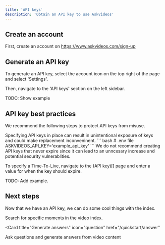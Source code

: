 ```yaml
---
title: 'API keys'
description: 'Obtain an API key to use AskVideos'
---
```


## Create an account
First, create an account on https://www.askvideos.com/sign-up

## Generate an API key
To generate an API key, select the account icon on the top right of the page and select 'Settings'.

Then, navigate to the 'API keys' section on the left sidebar.

TODO: Show example

## API key best practices
We recommend the following steps to protect API keys from misuse.

<AccordionGroup>
  <Accordion icon="file" title="Use environment variables">
  Specifying API keys in place can result in unintentional exposure of keys and could make replacement inconveninent.
  ``` bash
  # .env file
  ASKVIDEOS_API_KEY='example_api_key'
  ```
  </Accordion>
  <Accordion icon="clock" title="Specify a TTL">
  We do not recommend creating API keys that never expire since it can lead to an unncesary increase and potential security vulnerablities.

  To specify a Time-To-Live, navigate to the (API key)[] page and enter a value for when the key should expire.

  TODO: Add example.
  </Accordion>
</AccordionGroup>


## Next steps

Now that we have an API key, we can do some cool things with the index.

<CardGroup>

<Card title="Search for moments" icon="searchengin" href="/quickstart/search">
  Search for specific moments in the video index.
</Card>

<Card
  title="Generate answers"
  icon="question"
  href="/quickstart/answer"
>
  Ask questions and generate answers from video content
</Card>
</CardGroup>
